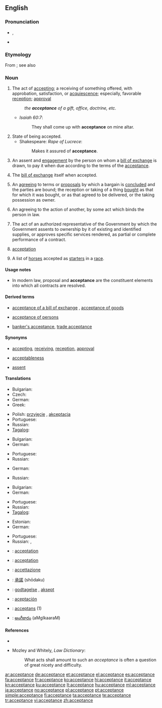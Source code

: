 ==English==

===Pronunciation===
* {{IPA|/əkˈsɛp.təns/}}, {{SAMPA|/@k"sEp.t@ns/}}
* {{audio|En-us-acceptance.ogg|Audio (US)}}

===Etymology===
From {{etyl|fro}} {{term|accepter|lang=fro}}; see also {{term|accept}}

===Noun===
{{en-noun}}

# The act of [[accepting]]; a receiving of something offered, with approbation, satisfaction, or [[acquiescence]]; especially, favorable [[reception]]; [[approval]]
#: ''the '''acceptance''' of a gift, office, doctrine, etc.''
#* ''Isaiah 60:7'':
#*: They shall come up with '''acceptance''' on mine altar.
# State of being accepted.
#* Shakespeare: ''Rape of Lucrece'':
#*: Makes it assured of '''acceptance'''.
# {{business|finance}} An assent and [[engagement]] by the person on whom a [[bill of exchange]] is drawn, to pay it when due according to the terms of the [[acceptance]].
# {{business|finance}} The [[bill of exchange]] itself when accepted.
# An [[agreeing]] to terms or [[proposals]] by which a bargain is [[concluded]] and the parties are bound; the reception or taking of a thing [[bought]] as that for which it was bought, or as that agreed to be delivered, or the taking possession as owner.
# {{legal}} An agreeing to the action of another, by some act which binds the person in law.
# {{context|US|_|Government}} The act of an authorized representative of the Government by which the Government assents to ownership by it of existing and identified supplies, or approves specific services rendered, as partial or complete performance of a contract.
# {{obsolete}} [[acceptation]]
# {{Australia|and|New Zealand|plural}} A list of [[horse]]s accepted as [[starter]]s in a [[race]].

====Usage notes====
* {{sense|legal|An agreeing to the action of another, by some act which binds the person in law}} In modern law, proposal and '''acceptance''' are the constituent elements into which all contracts are resolved.

====Derived terms====
* {{sense|US Government|act of an authorized representative to assent to ownership or approve services rendered}} [[acceptance of a bill of exchange]]<!-- If this meets CFI, move the following synonyms and def to that entry: '''check''', '''draft''', or '''order''', "an engagement to pay it according to the terms. This engagement is usually made by writing the word "accepted" across the face of the bill." -->, [[acceptance of goods]] <!-- If this meets CFI, move the following def to that entry: "under the statute of frauds, is an [[intelligent]] acceptance by a party [[knowing]] the nature of the [[transaction]]." -->
* [[acceptance of persons]] <!-- If this meets CFI, move the following to that entry: "[[partiality]], [[favoritism]]. See under [[accept]]." -->
* {{sense|business, finance}} [[banker's acceptance]], [[trade acceptance]]

====Synonyms====
* {{sense|act of accepting}} [[accepting]], [[receiving]], [[reception]], [[approval]]
* {{sense|State of being accepted}} [[acceptableness]]
* {{sense|commerce|assent and engagement of a bill of exchange}} [[assent]]

====Translations====
{{trans-top|receiving of something offered}}
* Bulgarian: {{t|bg|приемане}}
* Czech: {{t-|cs|přijetí|n}}
* German: {{t+|de|Annahme|f}}
* Greek: {{t|el|αποδοχή|f|sc=Grek}}
{{trans-mid}}
* Polish: [[przyjęcie]] {{n}}, [[akceptacja]] {{f}}
* Portuguese: {{t+|pt|aceitação|f}}
* Russian: {{t+|ru|получение|n|tr=polučénie}}
* [[Tagalog]]: {{t|tl|pagtanggap}}
{{trans-bottom}}

{{trans-top|(commerce) An assent and engagement by the person on whom a bill of exchange is drawn}}
* Bulgarian: {{t|bg|акцептиране}}
* German: {{t+|de|Akzeptanz|f}}
{{trans-mid}}
* Portuguese: {{t+|pt|aceite|m}}
* Russian: {{t+|ru|акцепт|m|tr=aktsépt}}
{{trans-bottom}}

{{trans-top|(commerce) The bill itself when accepted.}}
* German: {{t+|de|Vertrag|m}}
{{trans-mid}}
* Russian: {{t+|ru|договор|m|tr=dogovór}}
{{trans-bottom}}

{{trans-top|An agreeing to terms or proposals}}
* Bulgarian: {{t+|bg|съгласие}}
* German: {{t+|de|Akzeptanz|f}}
{{trans-mid}}
* Portuguese: {{t+|pt|aceitação|f}}
* Russian: {{t+|ru|принятие|n|tr=prinjátie}}
* [[Tagalog]]: {{t|tl|pagsang-ayon}}
{{trans-bottom}}

{{trans-top|(law) An agreeing to the action of another}}
* Estonian: {{t|et|heakskiitmine}}
* German: {{t+|de|Annahme|f}}
{{trans-mid}}
* Portuguese: {{t+|pt|aceitação|f}}
* Russian: {{t+|ru|одобрение|n|tr=odobrénie}}, {{t+|ru|признание|n|tr=priznánie}}
{{trans-bottom}}

{{trans-top|(US Government) The act of an authorized representative of the Government}}
{{trans-mid}}
{{trans-bottom}}

{{trans-top|(obsolete) acceptation}}
{{trans-mid}}
{{trans-bottom}}

{{trans-top|(Australia and New Zealand, plural) A list of horses accepted as starters in a race.}}
{{trans-mid}}
{{trans-bottom}}

{{checktrans-top}}
* {{ttbc|fr}}: [[acceptation]] {{f}}
* {{ttbc|ia}}: [[acceptation]]
* {{ttbc|it}}: [[accettazione]]
* {{ttbc|ja}}: [[承諾]] (shōdaku)
* {{ttbc|no}}: [[godtagelse]] {{c}}, [[aksept]] {{c}}
{{trans-mid}}
* {{ttbc|es}}: [[aceptación]]
* {{ttbc|sv}}: [[acceptans]] (1)
* {{ttbc|te}}: [[అంగీకారం]] (aMgIkaaraM)
{{trans-bottom}}

====References====
* {{R:Webster 1913}}
* {{sense|legal|An agreeing to the action of another, by some act which binds the person in law}} Mozley and Whitely, ''Law Dictionary'':
*: What acts shall amount to such an ''acceptance'' is often a question of great nicety and difficulty.

[[ar:acceptance]]
[[de:acceptance]]
[[et:acceptance]]
[[el:acceptance]]
[[es:acceptance]]
[[fa:acceptance]]
[[fr:acceptance]]
[[ko:acceptance]]
[[hi:acceptance]]
[[it:acceptance]]
[[kn:acceptance]]
[[ku:acceptance]]
[[lt:acceptance]]
[[hu:acceptance]]
[[ml:acceptance]]
[[ja:acceptance]]
[[no:acceptance]]
[[pl:acceptance]]
[[pt:acceptance]]
[[simple:acceptance]]
[[fi:acceptance]]
[[ta:acceptance]]
[[te:acceptance]]
[[tr:acceptance]]
[[vi:acceptance]]
[[zh:acceptance]]